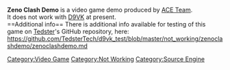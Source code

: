 <strong>Zeno Clash Demo</strong> is a video game demo produced by [[ACE Team]].
<br />
It does not work with [[D9VK]] at present.
<br />
==Additional info==
There is additional info available for testing of this game on [[User:Tedster|Tedster]]'s GitHub repository, here:
<br />
https://github.com/TedsterTech/d9vk_test/blob/master/not_working/zenoclashdemo/zenoclashdemo.md

[[Category:Video Game]]
[[Category:Not Working]]
[[Category:Source Engine]]

